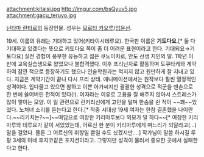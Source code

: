 attachment:kitaisi.jpg
http://imgur.com/bsQyuv5.jpg
attachment:gacu_teruyo.jpg

[[닌타마 란타로]]의 등장인물. 성우는 [[모로타 카오루]]/[[임윤선]].

19세. 이름의 유래는 기대하고 있어(키타이시테루요). 한국판 이름은 '''기토다요'''.[* 둘 다 기대하고 있겠다는 뜻으로 키토다요 쪽이 좀 더 어려운 표현이라고 한다. 기대되요→기토다요] 실전 경험이 풍부한 유능하고 젊은 쿠노이치로, 안도 선생 지인의 딸. 1학년 이반에 교육실습생으로 왔었으나 불합격했다. 이후 프리닌자로 활동하며 도쿠타케와 계약하여 잠깐 적으로 등장하기도 했으나 인술학원과는 척지지 않고 원만하게 잘 지내고 있다. 지금은 계약기간이 끝나 다시 프리 상태. 애니메이션에서는 원작보다 훨씬 열정적인 성격이다. 입다물고 있으면 참하고 이쁜 아가씨지만 괄괄한 성격으로 적군을 맨손으로 한 번에 쓸어버린 전적이 있다(!). 여자라는 이유로 고용을 잘 해주지 않아서 스트레스가 많이 쌓이는 모양. 이 일 관련으로 란키리신에게 고민을 털며 한숨을 쉰 적이 ~~꽤~~있었다. 노처녀 소리를 듣는다고 한다.[* 작중 시대상 19세 여자는 한참 결혼했을 나이란다.~~리키치는?~~]~~여담으로 여장한 키리마루보다 외모가 덜 하다~~[* 여장한 키리마루와 테루요가 같이 서있었는데, 어르신 한 분이 키리마루에게 며느리가 되달라고(...)말을 걸었다. 물론 그 어르신의 취향일 뿐일 수도 싰겠지만....]
작가님이 말씀 하시길 루팡 3세의 미네 후지코같은 포지션이라고. 그렇지만 성격이 물러서 중요한 곳에서 실패한다고 한다.
